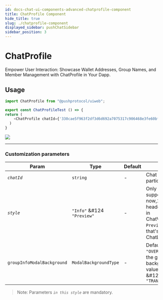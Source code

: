 ```yaml
---
id: docs-chat-ui-components-advanced-chatprofile-component
title: ChatProfile Component
hide_title: true
slug: ./chatprofile-component
displayed_sidebar: pushChatSidebar
sidebar_position: 3
---
```


# ChatProfile
Empower User Interaction: Showcase Wallet Addresses, Group Names, and Member Management with ChatProfile in Your Dapp.

<head>
  <title>ChatProfile | UI Components (@pushprotocol/uiweb) | Push Chat | Push Documentation</title>
</head>


## Usage
<Tabs className="codetabs" groupId="code-examples">
  <TabItem value="react" attributes={{className: "codetab react"}} default>

  ```typescript
  import ChatProfile from "@pushprotocol/uiweb";

  export const ChatProfileTest () => { 
  return (
      <ChatProfile chatId={'330cae5f963f2df3d6d692a7075317c906468e3fe60bfb8280a7e125208939e1'} style='Info' />
    )
  }
  ```

  <ModalContainer>
    <img src={require("/static/assets/docs/articles/uiweb/chatprofile.png").default} />
  </ModalContainer>

  </TabItem>
</Tabs>

---

### Customization parameters

| Param         | Type            | Default | Remarks |
| ------------- | --------------- | ------- | -------- |
| _`chatId`_        | `string`         | -       | Chat id for a particular chat|
| _`style`_        | `"Info"` &#124 `"Preview"`         | -       | Only have Info support as of now,`Info` is the header that’s visible in ChatViewComponent, `Preview` is the one that's visible in ChatListComponent|
| `groupInfoModalBackground`       | `ModalBackgroundType`         | -       | Default value is `"OVERLAY"`, decides the group info modal background, possible values are `"OVERLAY"` &#124 `"BLUR"` &#124 `"TRANSPARENT"`|

> Note: Parameters _`in this style`_ are mandatory.